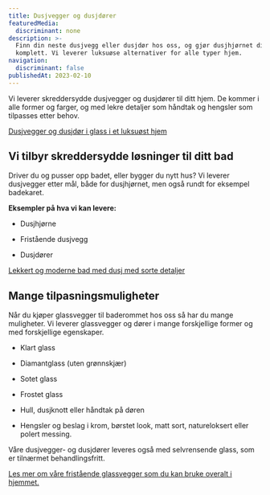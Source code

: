 ```yaml
---
title: Dusjvegger og dusjdører
featuredMedia:
  discriminant: none
description: >-
  Finn din neste dusjvegg eller dusjdør hos oss, og gjør dusjhjørnet ditt
  komplett. Vi leverer luksuøse alternativer for alle typer hjem.
navigation:
  discriminant: false
publishedAt: 2023-02-10
---
```

Vi leverer skreddersydde dusjvegger og dusjdører til ditt hjem. De kommer i alle former og farger, og med lekre detaljer som håndtak og hengsler som tilpasses etter behov.

[Dusjvegger og dusjdør i glass i et luksuøst hjem](https://cdn.sanity.io/images/csbn9wp4/transformed-data/39898a97c1d74a4e463a0d43e09a69c8e6b6ee30-1600x1032.jpg)

## Vi tilbyr skreddersydde løsninger til ditt bad

Driver du og pusser opp badet, eller bygger du nytt hus? Vi leverer dusjvegger etter mål, både for dusjhjørnet, men også rundt for eksempel badekaret.

**Eksempler på hva vi kan levere:**

* Dusjhjørne

* Fristående dusjvegg

* Dusjdører

[Lekkert og moderne bad med dusj med sorte detaljer](https://cdn.sanity.io/images/csbn9wp4/transformed-data/ad2640dd340a7e1bb1d27e05fa941b44ca5ffe1c-4000x2668.jpg)

## Mange tilpasningsmuligheter

Når du kjøper glassvegger til baderommet hos oss så har du mange muligheter. Vi leverer glassvegger og dører i mange forskjellige former og med forskjellige egenskaper.

* Klart glass

* Diamantglass (uten grønnskjær)

* Sotet glass

* Frostet glass

* Hull, dusjknott eller håndtak på døren

* Hengsler og beslag i krom, børstet look, matt sort, natureloksert eller polert messing.

Våre dusjvegger- og dusjdører leveres også med selvrensende glass, som er tilnærmet behandlingsfritt.

[Les mer om våre fristående glassvegger som du kan bruke overalt i hjemmet.](/10-mater-a-bruke-smijern-i-ditt-hjem)
